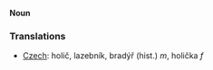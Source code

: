 '''Noun'''

=== Translations ===

*[[Czech]]: holič, lazebník, bradýř   (hist.) ''m'',  holička ''f''